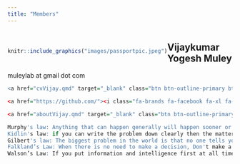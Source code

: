 ```yaml
---
title: "Members"
---
```


#  

::: {style="float:left;position: relative; top: 0px;"}
```r
knitr::include_graphics("images/passportpic.jpeg")
```
:::


## Vijaykumar Yogesh Muley

<i class="bi bi-envelope"></i> muleylab at gmail dot com


```r
<a href="cvVijay.qmd" target="_blank" class="btn btn-outline-primary btn-sm" role="button">Curriculum vitae</a>

<a href="https://github.com/"><i class="fa-brands fa-facebook fa-xl fa-spin" style="color: #1877f2;"></i></a>

<a href="aboutVijay.qmd" target="_blank" class="btn btn-outline-primary btn-sm" role="button">About me</a> <a href="bsVijay.qmd" target="_blank" class="btn btn-outline-primary btn-sm" role="button">Biographical sketch</a> <a href="cvVijay.qmd" target="_blank" class="btn btn-outline-primary btn-sm" role="button">Curriculum vitae</a>
```

```r
Murphy's law: Anything that can happen generally will happen sooner or later - The more you fear something, the more it will happen
Kidlin's law: if you can write the problem down clearly then the matter is half solved
Gilbert's law: The biggest problem in the world is that no one tells you how to do it - You just got to follow your process
Falkland’s Law: When there is no need to make a decision, Don't make a decision - Save that brain space for something more important.
Walson’s Law: If you put information and intelligence first at all times then the money keeps coming in  
```

